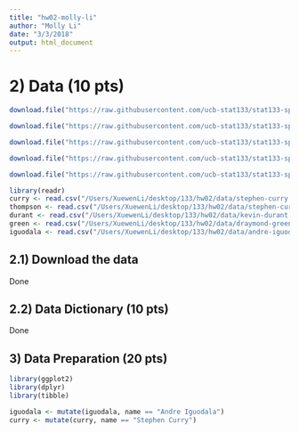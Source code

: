 ```yaml
---
title: "hw02-molly-li"
author: "Molly Li"
date: "3/3/2018"
output: html_document
---
```


# 2) Data (10 pts)
```r
download.file("https://raw.githubusercontent.com/ucb-stat133/stat133-spring-2018/master/data/draymond-green.csv",  '/Users/XuewenLi/desktop/133/hw02/data/draymond-green.csv')

download.file("https://raw.githubusercontent.com/ucb-stat133/stat133-spring-2018/master/data/andre-iguodala.csv",  '/Users/XuewenLi/desktop/133/hw02/data/andre-iguodala.csv')

download.file("https://raw.githubusercontent.com/ucb-stat133/stat133-spring-2018/master/data/kevin-durant.csv",  '/Users/XuewenLi/desktop/133/hw02/data/kevin-durant.csv')

download.file("https://raw.githubusercontent.com/ucb-stat133/stat133-spring-2018/master/data/klay-thompson.csv",  '/Users/XuewenLi/desktop/133/hw02/data/klay-thompson.csv')

download.file("https://raw.githubusercontent.com/ucb-stat133/stat133-spring-2018/master/data/stephen-curry.csv",  '/Users/XuewenLi/desktop/133/hw02/data/stephen-curry.csv')

```


```r
library(readr)
curry <- read.csv("/Users/XuewenLi/desktop/133/hw02/data/stephen-curry.csv", stringsAsFactors = FALSE)
thompson <- read.csv("/Users/XuewenLi/desktop/133/hw02/data/stephen-curry.csv", stringsAsFactors = FALSE)
durant <- read.csv("/Users/XuewenLi/desktop/133/hw02/data/kevin-durant.csv", stringsAsFactors = FALSE)
green <- read.csv("/Users/XuewenLi/desktop/133/hw02/data/draymond-green.csv", stringsAsFactors = FALSE)
iguodala <- read.csv("/Users/XuewenLi/desktop/133/hw02/data/andre-iguodala.csv", stringsAsFactors = FALSE)
```


## 2.1) Download the data
Done

## 2.2) Data Dictionary (10 pts)
Done

## 3) Data Preparation (20 pts)
```r
library(ggplot2)
library(dplyr)
library(tibble)
```

```r
iguodala <- mutate(iguodala, name == "Andre Iguodala")
curry <- mutate(curry, name == "Stephen Curry")


```



